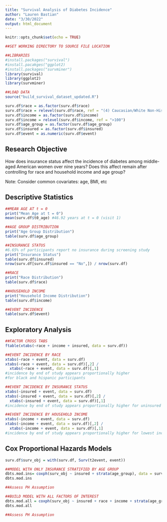 ```yaml
---
title: "Survival Analysis of Diabetes Incidence"
author: "Lauren Bastian"
date: "3/30/2022"
output: html_document
---
```


```r
knitr::opts_chunk$set(echo = TRUE)
```


```r
##SET WORKING DIRECTORY TO SOURCE FILE LOCATION

##LIBRARIES
#install.packages("survival")
#install.pacakges("ggplot2)
#install.packages("survminer")
library(survival)
library(ggplot2)
library(survminer)

##LOAD DATA
source("build_survival_dataset_updated.R")

surv.df$race = as.factor(surv.df$race)
surv.df$race = relevel(surv.df$race, ref = "(4) Caucasian/White Non-Hispanic")
surv.df$income = as.factor(surv.df$income)
surv.df$income = relevel(surv.df$income, ref = ">100")
surv.df$age_group = as.factor(surv.df$age_group)
surv.df$insured = as.factor(surv.df$insured)
surv.df$event = as.numeric(surv.df$event)

```

Research Objective
--------------------
How does insurance status affect the incidence of diabetes among middle-aged American women over nine years? Does this affect remain after controlling for race and household income and age group?

Note: Consider common covariates: age, BMI, etc

Descriptive Statistics
--------------------------
```r
##MEAN AGE AT t = 0
print("Mean Age at t = 0")
mean(surv.df$t0_age) #46.92 years at t = 0 (visit 1)

##AGE GROUP DISTRIBUTION
print("Age Group Distribution")
table(surv.df$age_group)

##INSURANCE STATUS
#6.65% of participants report no insurance during screening study
print("Insurance Status")
table(surv.df$insured)
nrow(surv.df[surv.df$insured == "No",]) / nrow(surv.df) 

##RACE
print("Race Distribution")
table(surv.df$race)

##HOUSEHOLD INCOME
print("Household Income Distribution")
table(surv.df$income)

##EVENT INCIDENCE
table(surv.df$event)

```

Exploratory Analysis
-------------------

```r
##FACTOR CROSS TABS
ftable(xtabs(~race + income + insured, data = surv.df))

##EVENT INCIDENCE BY RACE
xtabs(~race + event, data = surv.df)
xtabs(~race + event, data = surv.df)[,2] / 
  xtabs(~race + event, data = surv.df)[,1]
#incidence by end of study appears proportionally higher 
#for black and hispanic participants

##EVENT INCIDENCE BY INSURANCE STATUS
xtabs(~insured + event, data = surv.df)
xtabs(~insured + event, data = surv.df)[,2] / 
  xtabs(~insured + event, data = surv.df)[,1]
#incidence by end of study appears proportionally higher for uninsured

##EVENT INCIDENCE BY HOUSEHOLD INCOME
xtabs(~income + event, data = surv.df)
xtabs(~income + event, data = surv.df)[,2] / 
  xtabs(~income + event, data = surv.df)[,1]
#incidence by end of study appears proportionally higher for lowest income

```

Cox Proportional Hazards Models
--------------------------

```r
surv.df$surv_obj = with(surv.df, Surv(t2event, event))
```

```r
##MODEL WITH ONLY INSURANCE STRATIFIED BY AGE GROUP
dbts.mod.ins= coxph(surv_obj ~ insured + strata(age_group), data = surv.df)
dbts.mod.ins

##Assess PH Assumption
```

```r
##BUILD MODEL WITH ALL FACTORS OF INTEREST
dbts.mod.all = coxph(surv_obj ~ insured + race + income + strata(age_group), data = surv.df)
dbts.mod.all

##Assess PH Assumption
```
